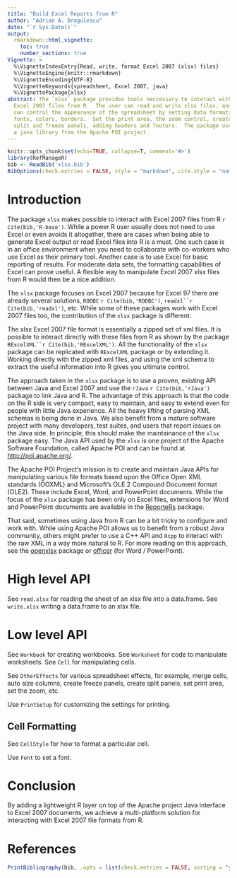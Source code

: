 ```yaml
---
title: "Build Excel Reports from R"
author: "Adrian A. Dragulescu"
date: "`r Sys.Date()`"
output: 
  rmarkdown::html_vignette:
    toc: true
    number_sections: true
Vignette: >
  %\VignetteIndexEntry{Read, write, format Excel 2007 (xlsx) files} 
  %\VignetteEngine{knitr::rmarkdown}
  %\VignetteEncoding{UTF-8}
  %\VignetteKeywords{spreadsheet, Excel 2007, java}
  %\VignettePackage{xlsx}
abstract: The `xlsx` package provides tools neccessary to interact with 
  Excel 2007 files from R.  The user can read and write xlsx files, and
  can control the appearance of the spreadsheet by setting data formats,
  fonts, colors, borders.  Set the print area, the zoom control, create 
  split and freeze panels, adding headers and footers.  The package uses
  a java library from the Apache POI project. 
---
```


```r
knitr::opts_chunk$set(echo=TRUE, collapse=T, comment='#>')
library(RefManageR)
bib <- ReadBib('xlsx.bib')
BibOptions(check.entries = FALSE, style = "markdown", cite.style = "numeric",bib.style = "numeric")
```

# Introduction

The package `xlsx` makes possible to interact with Excel
2007 files from R `r Cite(bib,'R-base')`.  While a power R user usually does not need to
use Excel or even avoids it altogether, there are cases when being
able to generate Excel output or read Excel files into R is a must.
One such case is in an office environment when you need to collaborate
with co-workers who use Excel as their primary tool.  Another case is
to use Excel for basic reporting of results.  For moderate data sets,
the formatting capabilities of Excel can prove useful.  A flexible way
to manipulate Excel 2007 xlsx files from R would then be a nice
addition.

The `xlsx` package focuses on Excel 2007 because for Excel 97
there are already several solutions, `RODBC` `r Cite(bib,'RODBC')`, `readxl``r Cite(bib,'readxl')`, etc.  While some of
these packages work with Excel 2007 files too, the contribution of the
`xlsx` package is different.

The xlsx Excel 2007 file format is essentially a zipped set of xml
files.  It is possible to interact directly with these files from R
as shown by the package `RExcelXML``r Cite(bib,'RExcelXML')`.  All the
functionality of the `xlsx` package can be replicated with
`RExcelXML` package or by extending it.  Working directly with
the zipped xml files, and using the xml schema to extract the useful
information into R gives you ultimate control. 

The approach taken in the `xlsx` package is to use a proven,
existing API between Java and Excel 2007 and use the `rJava`
`r Cite(bib,'rJava')` package to link Java and R.  The advantage of this
approach is that the code on the R side is very compact, easy to
maintain, and easy to extend even for people with little Java
experience.  All the heavy lifting of parsing XML schemas is being
done in Java.  We also benefit from a mature software project with
many developers, test suites, and users that report issues on the Java
side.  In principle, this should make the maintainance of the
`xlsx` package easy.  The Java API used by the `xlsx` is one
project of the Apache Software Foundation, called Apache POI and can
be found at [http://poi.apache.org/](http://poi.apache.org/).

The Apache POI Project's mission is to create and maintain Java APIs
for manipulating various file formats based upon the Office Open XML
standards (OOXML) and Microsoft's OLE 2 Compound Document format
(OLE2).  These include Excel, Word, and PowerPoint documents.  While
the focus of the `xlsx` package has been only on Excel files, extensions for Word and PowerPoint documents are available in the [ReporteRs](https://cran.r-project.org/web/packages/ReporteRs/ReporteRs.pdf) package.

That said, sometimes using Java from R can be a bit tricky to configure and work with.  While using Apache POI allows us to benefit from a robust Java community, others might prefer to use a C++ API and `Rcpp` to interact with the raw XML in a way more natural to R.  For more reading on this approach, see the [openxlsx](https://cran.r-project.org/web/packages/openxlsx/openxlsx.pdf) package or [officer](https://cran.r-project.org/web/packages/officer/index.html) (for Word / PowerPoint).

# High level API

See `read.xlsx` for reading the sheet of an xlsx file into a
data.frame.  See `write.xlsx` writing a data.frame to an xlsx
file.

# Low level API

See `Workbook` for creating workbooks.  See `Worksheet` for
code to manipulate worksheets.  See `Cell` for manipulating
cells.  

See `OtherEffects` for various spreadsheet effects, for example,
merge cells, auto size columns, create freeze panels, create split
panels, set print area, set the zoom, etc. 

Use `PrintSetup` for customizing the settings for printing. 

## Cell Formatting

See `CellStyle` for how to format a particular cell. 

Use `Font` to set a font. 

# Conclusion

By adding a lightweight R layer on top of the Apache project Java
interface to Excel 2007 documents, we achieve a multi-platform
solution for interacting with Excel 2007 file formats from R.  

# References

```r
PrintBibliography(bib, .opts = list(check.entries = FALSE, sorting = "ynt"))
```
